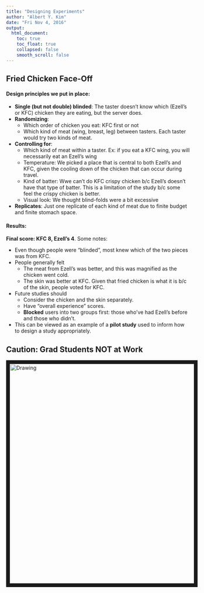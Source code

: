 ```yaml
---
title: "Designing Experiments"
author: "Albert Y. Kim"
date: "Fri Nov 4, 2016"
output:
  html_document:
    toc: true
    toc_float: true
    collapsed: false
    smooth_scroll: false
---
```




## Fried Chicken Face-Off

#### Design principles we put in place:

* **Single (but not double) blinded**: The taster doesn't know which (Ezell's or KFC) chicken they are eating, but the server does.
* **Randomizing**:
    + Which order of chicken you eat:  KFC first or not
    + Which kind of meat (wing, breast, leg) between tasters.  Each taster would try two kinds of meat. 
* **Controlling for**:
    + Which kind of meat within a taster. Ex: if you eat a KFC wing, you will necessarily eat an Ezell's wing
    + Temperature: We picked a place that is central to both Ezell's and KFC, given the cooling down of the chicken that can occur during travel.
    + Kind of batter: Wwe can't do KFC crispy chicken b/c Ezell's doesn't have that type of batter. This is a limitation of the study b/c some feel the crispy chicken is better.
    + Visual look: We thought blind-folds were a bit excessive
* **Replicates**: Just one replicate of each kind of meat due to finite budget and finite stomach space.


#### Results:

**Final score:  KFC 8, Ezell's 4**. Some notes:

* Even though people were "blinded", most knew which of the two pieces was from KFC.
* People generally felt
    + The meat from Ezell's was better, and this was magnified as the chicken went cold.
    + The skin was better at KFC.  Given that fried chicken is what it is b/c of the skin, people voted for KFC.
* Future studies should
    + Consider the chicken and the skin separately.
    + Have "overall experience" scores.
    + **Blocked** users into two groups first: those who've had Ezell's before and those who didn't.
* This can be viewed as an example of a **pilot study** used to inform how to design a study appropriately.


## Caution: Grad Students NOT at Work

<img src="../figure/fried_chicken_face_off.jpg" alt="Drawing" style="width: 600px;" border="10"/>

